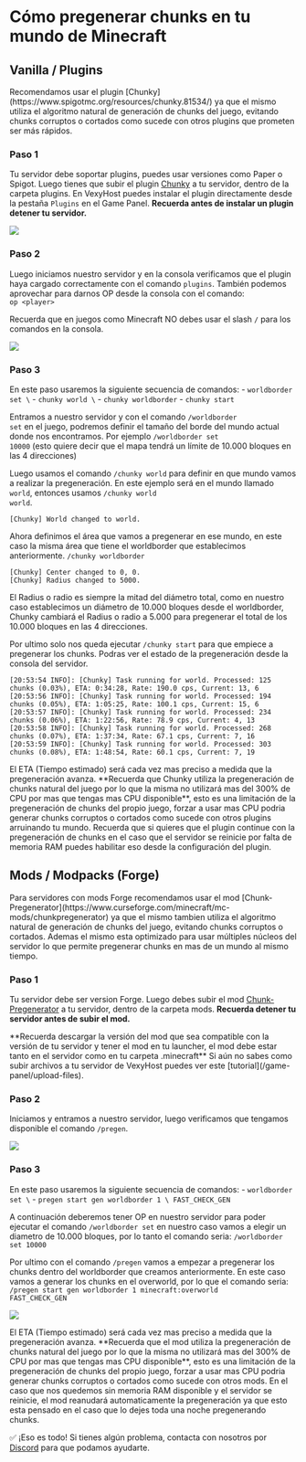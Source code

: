 # Cómo pregenerar chunks en tu mundo de Minecraft


## Vanilla / Plugins

<Callout type="default">
    Recomendamos usar el plugin [Chunky](https://www.spigotmc.org/resources/chunky.81534/) ya que el mismo utiliza el algoritmo natural de generación de chunks del juego, evitando chunks corruptos o cortados como sucede con otros plugins que prometen ser más rápidos.
</Callout>

<Steps>

### Paso 1

Tu servidor debe soportar plugins, puedes usar versiones como Paper o Spigot. Luego tienes que subir el plugin [Chunky](https://www.spigotmc.org/resources/chunky.81534/) a tu servidor, dentro de la carpeta plugins. En VexyHost puedes instalar el plugin directamente desde la pestaña <Code>Plugins</Code> en el Game Panel. **Recuerda antes de instalar un plugin detener tu servidor.**

![](https://i.imgur.com/raaAEcM.png)

### Paso 2

Luego iniciamos nuestro servidor y en la consola verificamos que el plugin haya cargado correctamente con el comando <Code>plugins</Code>. También podemos aprovechar para darnos OP desde la consola con el comando: <br />
<Code>op \<player></Code>

<Callout type="info">
    Recuerda  que en juegos como Minecraft NO debes usar el slash <Code>/</Code> para los comandos en la consola.
</Callout>

![](https://i.imgur.com/BtlLGP6.png)

### Paso 3

<Callout type="info">
    En este paso usaremos la siguiente secuencia de comandos:
    - <Code>worldborder set \<value></Code>
    - <Code>chunky world \<world name></Code>
    - <Code>chunky worldborder</Code>
    - <Code>chunky start</Code>
</Callout>

Entramos a nuestro servidor y con el comando <Code>/worldborder set</Code> en el juego, podremos definir el tamaño del borde del mundo actual donde nos encontramos. Por ejemplo <Code>/worldborder set 10000</Code> (esto quiere decir que el mapa tendrá un límite de 10.000 bloques en las 4 direcciones)

Luego usamos el comando <Code>/chunky world</Code> para definir en que mundo vamos a realizar la pregeneración. En este ejemplo será en el mundo llamado <Code>world</Code>, entonces usamos <Code>/chunky world world</Code>.

```log filename="Minecraft Chat" copy=false
[Chunky] World changed to world.
```

Ahora definimos el área que vamos a pregenerar en ese mundo, en este caso la misma área que tiene el worldborder que establecimos anteriormente.
<Code>/chunky worldborder</Code>

```log filename="Minecraft Chat" copy=false
[Chunky] Center changed to 0, 0.
[Chunky] Radius changed to 5000.
```

<Callout type="info">
El Radius o radio es siempre la mitad del diámetro total, como en nuestro caso establecimos un diámetro de 10.000 bloques desde el worldborder, Chunky cambiará el Radius o radio a 5.000 para pregenerar el total de los 10.000 bloques en las 4 direcciones.
</Callout>

Por ultimo solo nos queda ejecutar <Code>/chunky start</Code> para que empiece a pregenerar los chunks. Podras ver el estado de la pregeneración desde la consola del servidor.

```log filename="Server Console" copy=false
[20:53:54 INFO]: [Chunky] Task running for world. Processed: 125 chunks (0.03%), ETA: 0:34:28, Rate: 190.0 cps, Current: 13, 6
[20:53:56 INFO]: [Chunky] Task running for world. Processed: 194 chunks (0.05%), ETA: 1:05:25, Rate: 100.1 cps, Current: 15, 6
[20:53:57 INFO]: [Chunky] Task running for world. Processed: 234 chunks (0.06%), ETA: 1:22:56, Rate: 78.9 cps, Current: 4, 13
[20:53:58 INFO]: [Chunky] Task running for world. Processed: 268 chunks (0.07%), ETA: 1:37:34, Rate: 67.1 cps, Current: 7, 16
[20:53:59 INFO]: [Chunky] Task running for world. Processed: 303 chunks (0.08%), ETA: 1:48:54, Rate: 60.1 cps, Current: 7, 19
```

<Callout type="warning">
El ETA (Tiempo estimado) será cada vez mas preciso a medida que la pregeneración avanza. **Recuerda que Chunky utiliza la pregeneración de chunks natural del juego por lo que la misma no utilizará mas del 300% de CPU por mas que tengas mas CPU disponible**, esto es una limitación de la pregeneración de chunks del propio juego, forzar a usar mas CPU podria generar chunks corruptos o cortados como sucede con otros plugins arruinando tu mundo.
</Callout>

<Callout type="info">
    Recuerda que si quieres que el plugin continue con la pregeneración de chunks en el caso que el servidor se reinicie por falta de memoria RAM puedes habilitar eso desde la configuración del plugin.
</Callout>

</Steps>

## Mods / Modpacks (Forge)

<Callout type="default">
    Para servidores con mods Forge recomendamos usar el mod [Chunk-Pregenerator](https://www.curseforge.com/minecraft/mc-mods/chunkpregenerator) ya que el mismo tambien utiliza el algoritmo natural de generación de chunks del juego, evitando chunks corruptos o cortados. Ademas el mismo esta optimizado para usar múltiples núcleos del servidor lo que permite pregenerar chunks en mas de un mundo al mismo tiempo.
</Callout>

<Steps>

### Paso 1
Tu servidor debe ser version Forge. Luego debes subir el mod [Chunk-Pregenerator](https://www.curseforge.com/minecraft/mc-mods/chunkpregenerator) a tu servidor, dentro de la carpeta mods. **Recuerda detener tu servidor antes de subir el mod.**

<Callout type="warning">
    **Recuerda descargar la versión del mod que sea compatible con la versión de tu servidor y tener el mod en tu launcher, el mod debe estar tanto en el servidor como en tu carpeta .minecraft**
</Callout>

<Callout type="info">
Si aún no sabes como subir archivos a tu servidor de VexyHost puedes ver este [tutorial](/game-panel/upload-files).
</Callout>

### Paso 2
Iniciamos y entramos a nuestro servidor, luego verificamos que tengamos disponible el comando <Code>/pregen</Code>.

![](https://i.imgur.com/avnLORH.png)

### Paso 3

<Callout type="info">
    En este paso usaremos la siguiente secuencia de comandos:
    - <Code>worldborder set \<value></Code>
    - <Code>pregen start gen worldborder 1 \<world name> FAST_CHECK_GEN</Code>
</Callout>

A continuación deberemos tener OP en nuestro servidor para poder ejecutar el comando <Code>/worldborder set</Code> en nuestro caso vamos a elegir un diametro de 10.000 bloques, por lo tanto el comando seria: <Code>/worldborder set 10000</Code>

Por ultimo con el comando <Code>/pregen</Code> vamos a empezar a pregenerar los chunks dentro del worldborder que creamos anteriormente. En este caso vamos a generar los chunks en el overworld, por lo que el comando seria: <Code>/pregen start gen worldborder 1 minecraft:overworld FAST_CHECK_GEN</Code>

![](https://i.imgur.com/ve8zBdt.png)

<Callout type="warning">
El ETA (Tiempo estimado) será cada vez mas preciso a medida que la pregeneración avanza. **Recuerda que el mod utiliza la pregeneración de chunks natural del juego por lo que la misma no utilizará mas del 300% de CPU por mas que tengas mas CPU disponible**, esto es una limitación de la pregeneración de chunks del propio juego, forzar a usar mas CPU podria generar chunks corruptos o cortados como sucede con otros mods.
</Callout>

<Callout type="info">
    En el caso que nos quedemos sin memoria RAM disponible y el servidor se reinicie, el mod reanudará automaticamente la pregeneración ya que esto esta pensado en el caso que lo dejes toda una noche pregenerando chunks.
</Callout>

</Steps>

✅ ¡Eso es todo! Si tienes algún problema, contacta con nosotros por [Discord](https://discord.vexyhost.com/) para que podamos ayudarte.